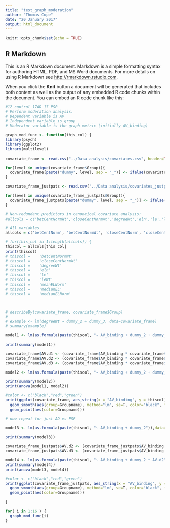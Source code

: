 ```yaml
---
title: "test_graph_moderation"
author: "Thomas Cope"
date: "20 January 2017"
output: html_document
---
```


```r
knitr::opts_chunk$set(echo = TRUE)
```

## R Markdown

This is an R Markdown document. Markdown is a simple formatting syntax for authoring HTML, PDF, and MS Word documents. For more details on using R Markdown see <http://rmarkdown.rstudio.com>.

When you click the **Knit** button a document will be generated that includes both content as well as the output of any embedded R code chunks within the document. You can embed an R code chunk like this:

```r

#12 control 17AD 17 PSP
# Perform moderation analysis. 
# Dependent variable is AV
# Independent variable is group
# Moderator variable is the graph metric (initially AV_binding)

graph_mod_func <- function(this_col) {
library(psych)
library(ggplot2)
library(multilevel)
  
covariate_frame <- read.csv("../Data analysis/covariates.csv", header=TRUE)

for(level in unique(covariate_frame$Group)){
  covariate_frame[paste("dummy", level, sep = "_")] <- ifelse(covariate_frame$Group == level, 1, 0)
}

covariate_frame_justpats <- read.csv("../Data analysis/covariates_justpats.csv", header=TRUE)

for(level in unique(covariate_frame_justpats$Group)){
  covariate_frame_justpats[paste("dummy", level, sep = "_")] <- ifelse(covariate_frame_justpats$Group == level, 1, 0)
}

# Non-redundant predictors in canoncical covariate analysis:
#allcols = c('betCentNormWt','closeCentNormWt','degreeWt','eln','le','leWt','meanELNorm','medianEL','medianELNorm')

# All variables
allcols = c('betCentNorm', 'betCentNormWt', 'closeCentNorm', 'closeCentNormWt', 'clusterCoeffNorm', 'degreeWt', 'eigCentNorm', 'elnNorm', 'geNorm', 'geNormWt', 'leNorm', 'leNormWt', 'meanELNorm','medianELNorm', 'plNorm', 'plNormWt')

# for(this_col in 1:length(allcols)) {
thiscol = allcols[this_col]
print(thiscol)
# thiscol =    'betCentNormWt'
# thiscol =    'closeCentNormWt'
# thiscol =    'degreeWt'
# thiscol =    'eln'
# thiscol =    'le'
# thiscol =    'leWt'
# thiscol =    'meanELNorm'
# thiscol =    'medianEL'
# thiscol =    'medianELNorm'



# describeBy(covariate_frame, covariate_frame$Group)
# 
# example <- lm(degreeWt ~ dummy_2 + dummy_3, data=covariate_frame)
# summary(example)

model1 <- lm(as.formula(paste(thiscol, "~ AV_binding + dummy_2 + dummy_3")),data=covariate_frame)

print(summary(model1))

covariate_frame$AV.d1 <- (covariate_frame$AV_binding * covariate_frame$dummy_1)
covariate_frame$AV.d2 <- (covariate_frame$AV_binding * covariate_frame$dummy_2)
covariate_frame$AV.d3 <- (covariate_frame$AV_binding * covariate_frame$dummy_3)

model2 <- lm(as.formula(paste(thiscol, "~ AV_binding + dummy_2 + dummy_3 + AV.d2 + AV.d3")),data=covariate_frame)

print(summary(model2))
print(anova(model1, model2))

#color <- c("black","red","green")
print(ggplot(covariate_frame, aes_string(x = "AV_binding", y = thiscol)) + 
  geom_smooth(aes(group=Groupname), method="lm", se=T, color="black", fullrange=T) +
  geom_point(aes(color=Groupname)))

# now repeat for just AD vs PSP

model3 <- lm(as.formula(paste(thiscol, "~ AV_binding + dummy_2")),data=covariate_frame_justpats)

print(summary(model3))

covariate_frame_justpats$AV.d2 <- (covariate_frame_justpats$AV_binding * covariate_frame_justpats$dummy_2)
covariate_frame_justpats$AV.d3 <- (covariate_frame_justpats$AV_binding * covariate_frame_justpats$dummy_3)

model4 <- lm(as.formula(paste(thiscol, "~ AV_binding + dummy_2 + AV.d2")),data=covariate_frame_justpats)
print(summary(model4))
print(anova(model3, model4))

#color <- c("black","red","green")
print(ggplot(covariate_frame_justpats, aes_string(x = "AV_binding", y = thiscol)) +
  geom_smooth(aes(group=Groupname), method="lm", se=T, color="black", fullrange=T) +
  geom_point(aes(color=Groupname)))

}

for( i in 1:16 ) {
  graph_mod_func(i)
}
```